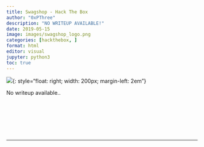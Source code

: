 ```yaml
---
title: Swagshop - Hack The Box
author: "0xPThree"
description: "NO WRITEUP AVAILABLE!"
date: 2019-05-15
image: images/swagshop_logo.png
categories: [hackthebox, ]
format: html
editor: visual
jupyter: python3
toc: true
---
```


![](images/swagshop_logo.png){: style="float: right; width: 200px; margin-left: 2em"}

No writeup available..<br><br><br><br><br><br><br>

----------------

